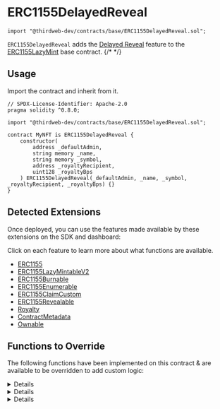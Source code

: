 
# ERC1155DelayedReveal

```text
import "@thirdweb-dev/contracts/base/ERC1155DelayedReveal.sol";
```

`ERC1155DelayedReveal` adds the [Delayed Reveal](/glossary/delayed-reveal) feature to the
[ERC1155LazyMint](/solidity/base-contracts/erc1155lazymint) base contract.
{/* 
  <ViewContractCodeButton
    link="https://github.com/thirdweb-dev/contracts/blob/main/contracts/base/ERC1155DelayedReveal.sol"
    name="ERC1155DelayedReveal"
  /> */}

  ## Usage

Import the contract and inherit from it.

```text
// SPDX-License-Identifier: Apache-2.0
pragma solidity ^0.8.0;

import "@thirdweb-dev/contracts/base/ERC1155DelayedReveal.sol";

contract MyNFT is ERC1155DelayedReveal {
    constructor(
        address _defaultAdmin,
        string memory _name,
        string memory _symbol,
        address _royaltyRecipient,
        uint128 _royaltyBps
    ) ERC1155DelayedReveal(_defaultAdmin, _name, _symbol, _royaltyRecipient, _royaltyBps) {}
}
```

## Detected Extensions

Once deployed, you can use the features made available by these extensions on the SDK and dashboard:

Click on each feature to learn more about what functions are available.

- [ERC1155](/solidity/extensions/erc1155)
- [ERC1155LazyMintableV2](/solidity/extensions/lazymint)
- [ERC1155Burnable](/solidity/extensions/erc1155burnable)
- [ERC1155Enumerable](/solidity/extensions/erc1155enumerable)
- [ERC1155ClaimCustom](/solidity/extensions/erc1155claimcustom)
- [ERC1155Revealable](/solidity/extensions/erc1155delayedreveal)
- [Royalty](/solidity/extensions/royalty)
- [ContractMetadata](/solidity/extensions/contractmetadata)
- [Ownable](/solidity/extensions/ownable)

## Functions to Override

The following functions have been implemented on this contract & are available to be overridden to add custom logic:

<Details id="uri" summary="uri">

```text
    /**
     *  @notice         Returns the metadata URI for an NFT.
     *  @dev            See `BatchMintMetadata` for handling of metadata in this contract.
     *
     *  @param _tokenId The tokenId of an NFT.
     */
    function uri(uint256 _tokenId) public view override returns (string memory) {
        (uint256 batchId, ) = _getBatchId(_tokenId);
        string memory batchUri = _getBaseURI(_tokenId);

        if (isEncryptedBatch(batchId)) {
            return string(abi.encodePacked(batchUri, "0"));
        } else {
            return string(abi.encodePacked(batchUri, _tokenId.toString()));
        }
    }
```
</Details>

<Details id="lazyMint" summary="lazyMint">

```text
    /**
     *  @notice                  Lets an authorized address lazy mint a given amount of NFTs.
     *
     *  @param _amount           The number of NFTs to lazy mint.
     *  @param _baseURIForTokens The placeholder base URI for the 'n' number of NFTs being lazy minted, where the
     *                           metadata for each of those NFTs is `${baseURIForTokens}/${tokenId}`.
     *  @param _data             The encrypted base URI + provenance hash for the batch of NFTs being lazy minted.
     *  @return batchId          A unique integer identifier for the batch of NFTs lazy minted together.
     */
    function lazyMint(
        uint256 _amount,
        string calldata _baseURIForTokens,
        bytes calldata _data
    ) public virtual override returns (uint256 batchId) {
        if (_data.length > 0) {
            (bytes memory encryptedURI, bytes32 provenanceHash) = abi.decode(_data, (bytes, bytes32));
            if (encryptedURI.length != 0 && provenanceHash != "") {
                _setEncryptedData(nextTokenIdToLazyMint + _amount, _data);
            }
        }

        return super.lazyMint(_amount, _baseURIForTokens, _data);
    }
```
</Details>

<Details id="reveal" summary="reveal">

```text
    /**
     *  @notice       Lets an authorized address reveal a batch of delayed reveal NFTs.
     *
     *  @param _index The ID for the batch of delayed-reveal NFTs to reveal.
     *  @param _key   The key with which the base URI for the relevant batch of NFTs was encrypted.
     */
    function reveal(uint256 _index, bytes calldata _key) external virtual override returns (string memory revealedURI) {
        require(_canReveal(), "Not authorized");

        uint256 batchId = getBatchIdAtIndex(_index);
        revealedURI = getRevealURI(batchId, _key);

        _setEncryptedData(batchId, "");
        _setBaseURI(batchId, revealedURI);

        emit TokenURIRevealed(_index, revealedURI);
    }

    /// @dev Checks whether NFTs can be revealed in the given execution context.
    function _canReveal() internal view virtual returns (bool) {
        return msg.sender == owner();
    }
```
</Details>
